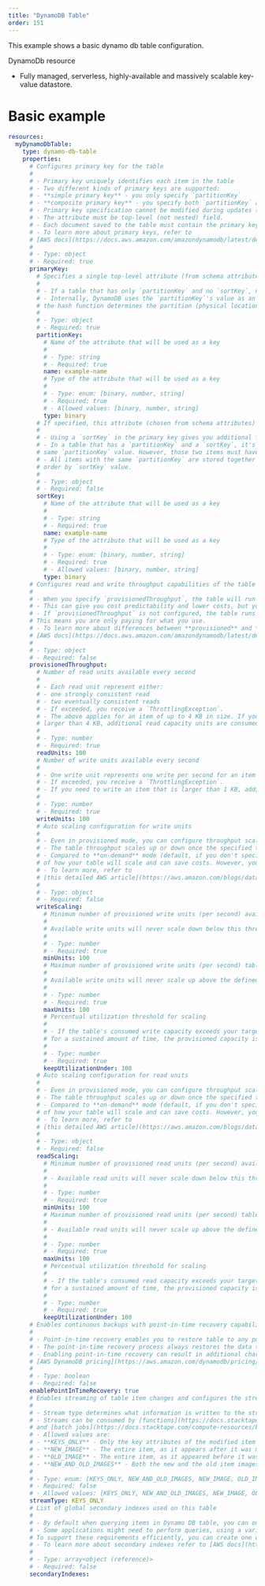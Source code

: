 ```yaml
---
title: "DynamoDB Table"
order: 151
---
```


This example shows a basic dynamo db table configuration.

DynamoDb resource

- Fully managed, serverless, highly-available and massively scalable key-value datastore.

# Basic example

```yml
resources:
  myDynamoDbTable:
    type: dynamo-db-table
    properties:
      # Configures primary key for the table
      #
      # - Primary key uniquely identifies each item in the table
      # - Two different kinds of primary keys are supported:
      # - **simple primary key** - you only specify `partitionKey`
      # - **composite primary key** - you specify both `partitionKey` and `sortKey`
      # - Primary key specification cannot be modified during updates (after the table is created).
      # - The attribute must be top-level (not nested) field.
      # - Each document saved to the table must contain the primary key attribute(s).
      # - To learn more about primary keys, refer to
      # [AWS docs](https://docs.aws.amazon.com/amazondynamodb/latest/developerguide/HowItWorks.CoreComponents.html#HowItWorks.CoreComponents.PrimaryKey)
      #
      # - Type: object
      # - Required: true
      primaryKey:
        # Specifies a single top-level attribute (from schema attributes) which must be included in each table item.
        #
        # - If a table that has only `partitionKey` and no `sortKey`, no two items can have the same `partitionKey`.
        # - Internally, DynamoDB uses the `partitionKey`'s value as an input to an internal hash function. The output from
        # the hash function determines the partition (physical location) where the item is stored.
        #
        # - Type: object
        # - Required: true
        partitionKey:
          # Name of the attribute that will be used as a key
          #
          # - Type: string
          # - Required: true
          name: example-name
          # Type of the attribute that will be used as a key
          #
          # - Type: enum: [binary, number, string]
          # - Required: true
          # - Allowed values: [binary, number, string]
          type: binary
        # If specified, this attribute (chosen from schema attributes) becomes part of the composite primary key together with `partitionKey`
        #
        # - Using a `sortKey` in the primary key gives you additional flexibility when querying data.
        # - In a table that has a `partitionKey` and a `sortKey`, it's possible for two items to have the
        # same `partitionKey` value. However, those two items must have different `sortKey` values.
        # - All items with the same `partitionKey` are stored together in the same partition in sorted
        # order by `sortKey` value.
        #
        # - Type: object
        # - Required: false
        sortKey:
          # Name of the attribute that will be used as a key
          #
          # - Type: string
          # - Required: true
          name: example-name
          # Type of the attribute that will be used as a key
          #
          # - Type: enum: [binary, number, string]
          # - Required: true
          # - Allowed values: [binary, number, string]
          type: binary
      # Configures read and write throughput capabilities of the table
      #
      # - When you specify `provisionedThroughput`, the table will run in the **provisioned** mode and you need to specify read and write throughput for your table.
      # - This can give you cost predictability and lower costs, but your table might not be able to handle an unpredictable load.
      # - If `provisionedThroughput` is not configured, the table runs and is billed in an **on-demand** mode.
      # This means you are only paying for what you use.
      # - To learn more about differences between **provisioned** and **on-demand** modes, refer to
      # [AWS docs](https://docs.aws.amazon.com/amazondynamodb/latest/developerguide/HowItWorks.ReadWriteCapacityMode.html)
      #
      # - Type: object
      # - Required: false
      provisionedThroughput:
        # Number of read units available every second
        #
        # - Each read unit represent either:
        # - one strongly consistent read
        # - two eventually consistent reads
        # - If exceeded, you receive a `ThrottlingException`.
        # - The above applies for an item of up to 4 KB in size. If you need to read an item that is
        # larger than 4 KB, additional read capacity units are consumed.
        #
        # - Type: number
        # - Required: true
        readUnits: 100
        # Number of write units available every second
        #
        # - One write unit represents one write per second for an item of up to 1 KB in size.
        # - If exceeded, you receive a `ThrottlingException`.
        # - If you need to write an item that is larger than 1 KB, additional write capacity units are consumed.
        #
        # - Type: number
        # - Required: true
        writeUnits: 100
        # Auto scaling configuration for write units
        #
        # - Even in provisioned mode, you can configure throughput scaling based on load.
        # - The table throughput scales up or down once the specified thresholds are met.
        # - Compared to **on-demand** mode (default, if you don't specify `provisionedThroughput`), you have more control
        # of how your table will scale and can save costs. However, your table might not be able to scale enough for an unpredictable load.
        # - To learn more, refer to
        # [this detailed AWS article](https://aws.amazon.com/blogs/database/amazon-dynamodb-auto-scaling-performance-and-cost-optimization-at-any-scale/)
        #
        # - Type: object
        # - Required: false
        writeScaling:
          # Minimum number of provisioned write units (per second) available
          #
          # Available write units will never scale down below this threshold
          #
          # - Type: number
          # - Required: true
          minUnits: 100
          # Maximum number of provisioned write units (per second) table can scale up to
          #
          # Available write units will never scale up above the defined threshold
          #
          # - Type: number
          # - Required: true
          maxUnits: 100
          # Percentual utilization threshold for scaling
          #
          # - If the table's consumed write capacity exceeds your target utilization (or falls below the target)
          # for a sustained amount of time, the provisioned capacity is increased (decreased).
          #
          # - Type: number
          # - Required: true
          keepUtilizationUnder: 100
        # Auto scaling configuration for read units
        #
        # - Even in provisioned mode, you can configure throughput scaling based on load.
        # - The table throughput scales up or down once the specified thresholds are met.
        # - Compared to **on-demand** mode (default, if you don't specify `provisionedThroughput`), you have more control
        # of how your table will scale and can save costs. However, your table might not be able to scale enough for an unpredictable load.
        # - To learn more, refer to
        # [this detailed AWS article](https://aws.amazon.com/blogs/database/amazon-dynamodb-auto-scaling-performance-and-cost-optimization-at-any-scale/)
        #
        # - Type: object
        # - Required: false
        readScaling:
          # Minimum number of provisioned read units (per second) available.
          #
          # - Available read units will never scale down below this threshold
          #
          # - Type: number
          # - Required: true
          minUnits: 100
          # Maximum number of provisioned read units (per second) table can scale up to
          #
          # - Available read units will never scale up above the defined threshold
          #
          # - Type: number
          # - Required: true
          maxUnits: 100
          # Percentual utilization threshold for scaling
          #
          # - If the table's consumed read capacity exceeds your target utilization (or falls below the target)
          # for a sustained amount of time, the provisioned capacity is increased (decreased).
          #
          # - Type: number
          # - Required: true
          keepUtilizationUnder: 100
      # Enables continuous backups with point-in-time recovery capability.
      #
      # - Point-in-time recovery enables you to restore table to any point in time during the last 35 days
      # - The point-in-time recovery process always restores the data to a new table. You can restore data to the same table.
      # - Enabling point-in-time recovery can result in additional charges. To learn more, refer to
      # [AWS DynamoDB pricing](https://aws.amazon.com/dynamodb/pricing/on-demand/#DynamoDB_detailed_feature_pricing)
      #
      # - Type: boolean
      # - Required: false
      enablePointInTimeRecovery: true
      # Enables streaming of table item changes and configures the stream type
      #
      # - Stream type determines what information is written to the stream for this table when the item in the table is modified.
      # - Streams can be consumed by [functions](https://docs.stacktape.com/compute-resources/lambda-functions/#dynamo-db-stream-event)
      # and [batch jobs](https://docs.stacktape.com/compute-resources/batch-jobs/#dynamo-db-event).
      # - Allowed values are:
      # - **KEYS_ONLY** - Only the key attributes of the modified item are written to the stream.
      # - **NEW_IMAGE** - The entire item, as it appears after it was modified, is written to the stream.
      # - **OLD_IMAGE** - The entire item, as it appeared before it was modified, is written to the stream.
      # - **NEW_AND_OLD_IMAGES** - Both the new and the old item images of the item are written to the stream.
      #
      # - Type: enum: [KEYS_ONLY, NEW_AND_OLD_IMAGES, NEW_IMAGE, OLD_IMAGE]
      # - Required: false
      # - Allowed values: [KEYS_ONLY, NEW_AND_OLD_IMAGES, NEW_IMAGE, OLD_IMAGE]
      streamType: KEYS_ONLY
      # List of global secondary indexes used on this table
      #
      # - By default when querying items in Dynamo DB table, you can only query based on primary key attributes.
      # - Some applications might need to perform queries, using a variety of different attributes as query criteria.
      # To support these requirements efficiently, you can create one or more global secondary indexes.
      # - To learn more about secondary indexes refer to [AWS docs](https://docs.aws.amazon.com/amazondynamodb/latest/developerguide/GSI.html)
      #
      # - Type: array<object (reference)>
      # - Required: false
      secondaryIndexes:
```